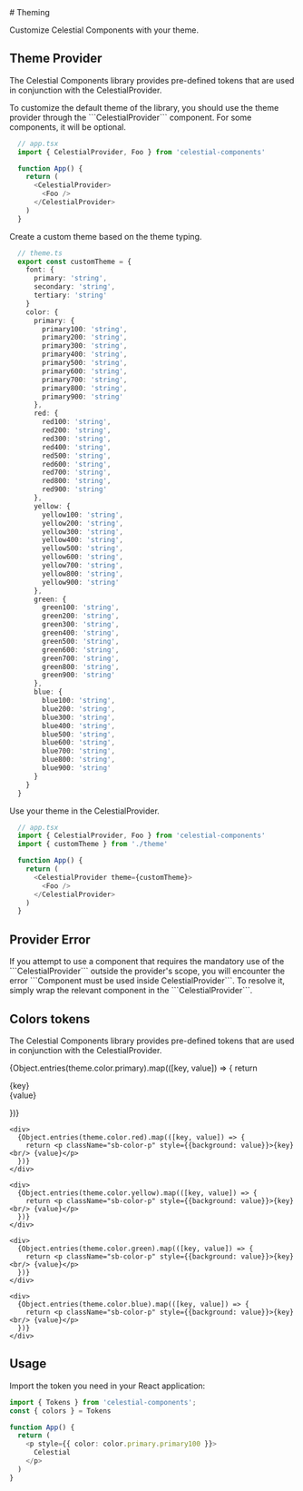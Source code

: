 
<Meta title="Theming" />

<div className="sb-container">
  <div>
    # Theming
    <p>Customize Celestial Components with your theme.</p>
  </div>
  <div className="sb-separator"></div>

  ## Theme Provider
  <p>The Celestial Components library provides pre-defined tokens that are used in conjunction with the CelestialProvider.</p>
  
  <p>To customize the default theme of the library, you should use the theme provider through the ```CelestialProvider``` component. For some components, it will be optional.</p>

  ```typescript
    // app.tsx
    import { CelestialProvider, Foo } from 'celestial-components'

    function App() {
      return (
        <CelestialProvider>
          <Foo />
        </CelestialProvider>
      )
    }
  ```

  <p>Create a custom theme based on the theme typing.</p>

  ```typescript
    // theme.ts
    export const customTheme = {
      font: {
        primary: 'string',
        secondary: 'string',
        tertiary: 'string'
      }
      color: {
        primary: {
          primary100: 'string',
          primary200: 'string',
          primary300: 'string',
          primary400: 'string',
          primary500: 'string',
          primary600: 'string',
          primary700: 'string',
          primary800: 'string',
          primary900: 'string'
        },
        red: {
          red100: 'string',
          red200: 'string',
          red300: 'string',
          red400: 'string',
          red500: 'string',
          red600: 'string',
          red700: 'string',
          red800: 'string',
          red900: 'string'
        },
        yellow: {
          yellow100: 'string',
          yellow200: 'string',
          yellow300: 'string',
          yellow400: 'string',
          yellow500: 'string',
          yellow600: 'string',
          yellow700: 'string',
          yellow800: 'string',
          yellow900: 'string'
        },
        green: {
          green100: 'string',
          green200: 'string',
          green300: 'string',
          green400: 'string',
          green500: 'string',
          green600: 'string',
          green700: 'string',
          green800: 'string',
          green900: 'string'
        },
        blue: {
          blue100: 'string',
          blue200: 'string',
          blue300: 'string',
          blue400: 'string',
          blue500: 'string',
          blue600: 'string',
          blue700: 'string',
          blue800: 'string',
          blue900: 'string'
        }
      }
    }
  ```

  <p>Use your theme in the CelestialProvider.</p>

  ```typescript
    // app.tsx
    import { CelestialProvider, Foo } from 'celestial-components'
    import { customTheme } from './theme'

    function App() {
      return (
        <CelestialProvider theme={customTheme}>
          <Foo />
        </CelestialProvider>
      )
    }
  ```

  ## Provider Error  
  <p>If you attempt to use a component that requires the mandatory use of the ```CelestialProvider``` outside the provider's scope, you will encounter the error ```Component must be used inside CelestialProvider```. To resolve it, simply wrap the relevant component in the ```CelestialProvider```.</p>

  ## Colors tokens
  <p>The Celestial Components library provides pre-defined tokens that are used in conjunction with the CelestialProvider.</p>

  <div className="sb-color-container">
    <div>
      {Object.entries(theme.color.primary).map(([key, value]) => {
        return <p className="sb-color-p" style={{background: value}}>{key} <br/> {value}</p>
      })}
    </div>

    <div>
      {Object.entries(theme.color.red).map(([key, value]) => {
        return <p className="sb-color-p" style={{background: value}}>{key} <br/> {value}</p>
      })}
    </div>
    
    <div>
      {Object.entries(theme.color.yellow).map(([key, value]) => {
        return <p className="sb-color-p" style={{background: value}}>{key} <br/> {value}</p>
      })}
    </div>
    
    <div>
      {Object.entries(theme.color.green).map(([key, value]) => {
        return <p className="sb-color-p" style={{background: value}}>{key} <br/> {value}</p>
      })}
    </div>
    
    <div>
      {Object.entries(theme.color.blue).map(([key, value]) => {
        return <p className="sb-color-p" style={{background: value}}>{key} <br/> {value}</p>
      })}
    </div>
  </div>

  ## Usage
  <p>Import the token you need in your React application:</p>

  ```typescript
  import { Tokens } from 'celestial-components';
  const { colors } = Tokens

  function App() {
    return (
      <p style={{ color: color.primary.primary100 }}>
        Celestial
      </p>
    )
  }
  ```
</div>

<style>
  {`
  .sb-container {
    margin-bottom: 3rem;
  }

  img {
    object-fit: cover;
    height: 6rem;
  }

  .sb-section-logo {
    display: flex;
    justify-content: center;
  }

  .sb-color-container {
    display: flex;
    gap: 16px;
    flex-wrap: wrap;
  }

  .sb-color-container div {
    flex-shrink: 1;
    flex: 1;
  }

  .sb-color-p {
    display: flex;
    align-items: center;
    justify-content: start;
    padding: 0.5rem 1rem;
    color: #ffffff;
    box-shadow: 1px 1px 1px #ccc;
  }

  .sb-separator {
   width: 100%;
    height:0.3rem;
    border-radius: 100%;
    margin: 2rem auto;
    background: rgb(107,0,249);
    background: -moz-linear-gradient(90deg, rgba(107,0,249,1) 0%, rgba(1,99,255,1) 100%);
    background: -webkit-linear-gradient(90deg, rgba(107,0,249,1) 0%, rgba(1,99,255,1) 100%);
    background: linear-gradient(90deg, rgba(107,0,249,1) 0%, rgba(1,99,255,1) 100%);
    filter: progid:DXImageTransform.Microsoft.gradient(startColorstr="#6b00f9",endColorstr="#0163ff",GradientType=1);
  }
  `}
</style>

